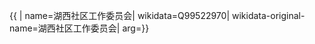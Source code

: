 {{ {{{1|PRC admin/showdata}}}|
name=湖西社区工作委员会|
wikidata=Q99522970|
wikidata-original-name=湖西社区工作委员会|
arg={{{arg|}}}}}